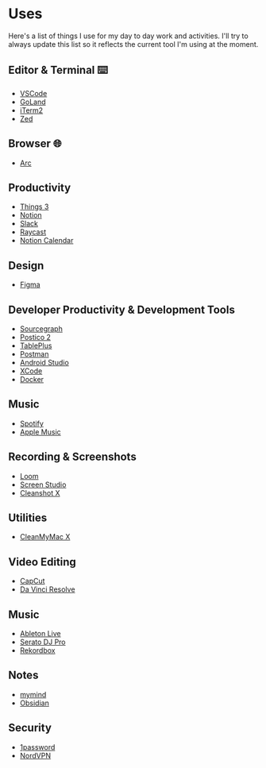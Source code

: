 # Uses

Here's a list of things I use for my day to day work and activities.
I'll try to always update this list so it reflects the current tool I'm using at the moment.

## Editor & Terminal ⌨️

- [VSCode](https://code.visualstudio.com/)
- [GoLand](https://www.jetbrains.com/go/)
- [iTerm2](https://iterm2.com/)
- [Zed](https://zed.dev/)

## Browser 🌐

- [Arc](https://arc.net)

## Productivity

- [Things 3](https://culturedcode.com/things/)
- [Notion](https://notion.so)
- [Slack](https://slack.com/)
- [Raycast](https://raycast.com)
- [Notion Calendar](https://www.notion.so/product/calendar)

## Design

- [Figma](https://figma.com)

## Developer Productivity & Development Tools

- [Sourcegraph](https://sourcegraph.com/search)
- [Postico 2](https://eggerapps.at/postico2/)
- [TablePlus](https://tableplus.com)
- [Postman](https://postman.com)
- [Android Studio](https://developer.android.com/studio)
- [XCode](https://developer.apple.com/xcode/)
- [Docker](https://docker.com)

## Music

- [Spotify](https://spotify.com)
- [Apple Music](https://music.apple.com)

## Recording & Screenshots

- [Loom](https://loom.com)
- [Screen Studio](https://screen.studio)
- [Cleanshot X](https://cleanshot.com)

## Utilities

- [CleanMyMac X](https://cleanmymac.com/)

## Video Editing

- [CapCut](https://www.capcut.com/)
- [Da Vinci Resolve](https://www.blackmagicdesign.com/products/davinciresolve)

## Music

- [Ableton Live](https://ableton.com)
- [Serato DJ Pro](https://serato.com/)
- [Rekordbox](https://rekordbox.com)

## Notes

- [mymind](https://mymind.com)
- [Obsidian](https://obsidian.md/)

## Security

- [1password](https://1password.com)
- [NordVPN](https://nordvpn.com)
